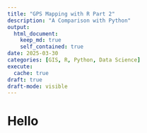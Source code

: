 ```yaml
---
title: "GPS Mapping with R Part 2"
description: "A Comparison with Python"
output: 
  html_document:
    keep_md: true
    self_contained: true
date: 2025-03-30
categories: [GIS, R, Python, Data Science]
execute:
  cache: true
draft: true
draft-mode: visible
---
```


# Hello